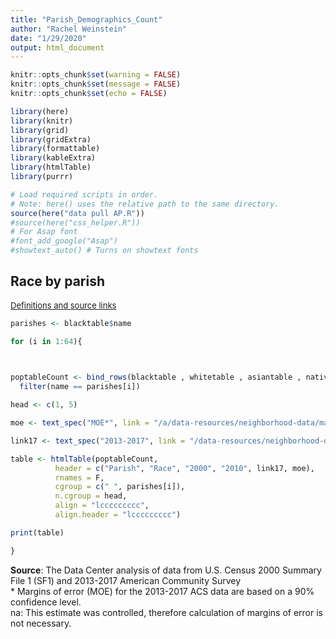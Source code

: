 ```yaml
---
title: "Parish_Demographics_Count"
author: "Rachel Weinstein"
date: "1/29/2020"
output: html_document
---
```


```r
knitr::opts_chunk$set(warning = FALSE)
knitr::opts_chunk$set(message = FALSE)
knitr::opts_chunk$set(echo = FALSE)
```

```r
library(here)
library(knitr)
library(grid)
library(gridExtra)
library(formattable)
library(kableExtra)
library(htmlTable)
library(purrr)
```
```r
# Load required scripts in order. 
# Note: here() uses the relative path to the same directory.
source(here("data pull AP.R"))
#source(here("css_helper.R"))
# For Asap font
#font_add_google("Asap")
#showtext_auto() # Turns on showtext fonts
```


## Race by parish

[<font size = "-1">Definitions and source links</font>]("/a/data-resources/neighborhood-data/definitions/")  
```r

parishes <- blacktable$name

for (i in 1:64){
  


poptableCount <- bind_rows(blacktable , whitetable , asiantable , nativetable , twotable , hisptable , othertable ) %>% 
  filter(name == parishes[i])

head <- c(1, 5)

moe <- text_spec("MOE*", link = "/a/data-resources/neighborhood-data/margin-of-error/")

link17 <- text_spec("2013-2017", link = "/data-resources/neighborhood-data/acs/")

table <- htmlTable(poptableCount, 
          header = c("Parish", "Race", "2000", "2010", link17, moe),
          rnames = F,
          cgroup = c(" ", parishes[i]),
          n.cgroup = head,
          align = "lccccccccc",
          align.header = "lccccccccc")

print(table)

}
```
<div class="source">
<strong>Source</strong>: The Data Center analysis of data from U.S. Census 2000 Summary File 1 (SF1) and 2013-2017 American Community Survey   
&ast; Margins of error (MOE) for the 2013-2017 ACS data are based on a 90% confidence level.   
na: This estimate was controlled, therefore calculation of margins of error is not necessary.  
</div>